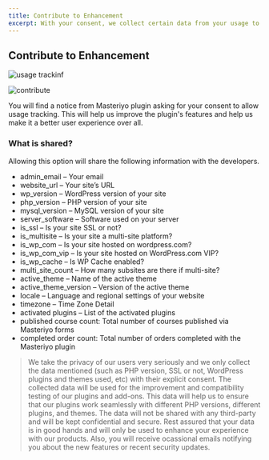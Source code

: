 ```yaml
---
title: Contribute to Enhancement
excerpt: With your consent, we collect certain data from your usage to make the plugin better and more user friendly.
---
```


## Contribute to Enhancement

![usage trackinf](https://user-images.githubusercontent.com/75772539/237024495-24ab8eda-e801-4b67-ab3a-af07db99ef51.png)

![contribute](https://user-images.githubusercontent.com/75772539/237024736-2215f924-678e-42a5-8c0b-1ae496dc944b.png)

You will find a notice from Masteriyo plugin asking for your consent to allow usage tracking. This will help us improve the plugin's features and help us make it a better user experience over all.

### What is shared?

Allowing this option will share the following information with the developers.

- admin_email – Your email
- website_url – Your site’s URL
- wp_version – WordPress version of your site
- php_version – PHP version of your site
- mysql_version – MySQL version of your site
- server_software – Software used on your server
- is_ssl – Is your site SSL or not?
- is_multisite – Is your site a multi-site platform?
- is_wp_com – Is your site hosted on wordpress.com?
- is_wp_com_vip – Is your site hosted on WordPress.com VIP?
- is_wp_cache – Is WP Cache enabled?
- multi_site_count – How many subsites are there if multi-site?
- active_theme – Name of the active theme
- active_theme_version – Version of the active theme
- locale – Language and regional settings of your website
- timezone – Time Zone Detail
- activated plugins – List of the activated plugins
- published course count: Total number of courses published via Masteriyo forms
- completed order count: Total number of orders completed with the Masteriyo plugin

> We take the privacy of our users very seriously and we only collect the data mentioned (such as PHP version, SSL or not, WordPress plugins and themes used, etc) with their explicit consent. The collected data will be used for the improvement and compatibility testing of our plugins and add-ons. This data will help us to ensure that our plugins work seamlessly with different PHP versions, different plugins, and themes. The data will not be shared with any third-party and will be kept confidential and secure. Rest assured that your data is in good hands and will only be used to enhance your experience with our products.
> Also, you will receive ocassional emails notifying you about the new features or recent security updates.
